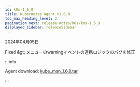 ```yaml
---
id: k8s-1_6_0
title: Kubernetes Agent v1.6.0
toc_max_heading_level: 2
pagination_next: release-notes/k8s/k8s-1_5_9
displayed_sidebar: releaseSidebar
---
```


2024年04月05日

<p><Status>Fixed</Status> <Cmdname sid="side_cluster" className="uitext" /> &amp;gt; <Cmdname sid="side_objectManifest" className="uitext" />メニューのwarningイベントの連携ロジックのバグを修正</p>

:::info

Agent download: [kube_mon_1.6.0.tar](https://repo.whatap.io/docker/kube_mon_1.6.0.tar)

:::
